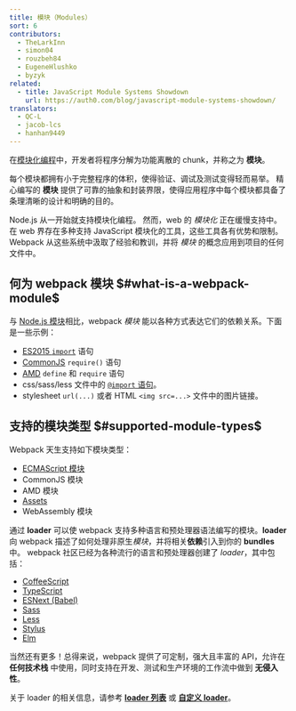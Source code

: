 ```yaml
---
title: 模块（Modules）
sort: 6
contributors:
  - TheLarkInn
  - simon04
  - rouzbeh84
  - EugeneHlushko
  - byzyk
related:
  - title: JavaScript Module Systems Showdown
    url: https://auth0.com/blog/javascript-module-systems-showdown/
translators:
  - QC-L
  - jacob-lcs
  - hanhan9449
---
```


在[模块化编程](https://en.wikipedia.org/wiki/Modular_programming)中，开发者将程序分解为功能离散的 chunk，并称之为 **模块**。

每个模块都拥有小于完整程序的体积，使得验证、调试及测试变得轻而易举。
精心编写的 **模块** 提供了可靠的抽象和封装界限，使得应用程序中每个模块都具备了条理清晰的设计和明确的目的。

Node.js 从一开始就支持模块化编程。
然而，web 的 _模块化_ 正在缓慢支持中。
在 web 界存在多种支持 JavaScript 模块化的工具，这些工具各有优势和限制。
Webpack 从这些系统中汲取了经验和教训，并将 _模块_ 的概念应用到项目的任何文件中。

## 何为 webpack 模块 $#what-is-a-webpack-module$

与 [Node.js 模块](https://nodejs.org/api/modules.html)相比，webpack *模块* 能以各种方式表达它们的依赖关系。下面是一些示例：

- [ES2015 `import`](https://developer.mozilla.org/en-US/docs/Web/JavaScript/Reference/Statements/import) 语句
- [CommonJS](http://www.commonjs.org/specs/modules/1.0/) `require()` 语句
- [AMD](https://github.com/amdjs/amdjs-api/blob/master/AMD.md) `define` 和 `require` 语句
- css/sass/less 文件中的 [`@import` 语句](https://developer.mozilla.org/en-US/docs/Web/CSS/@import)。
- stylesheet `url(...)` 或者 HTML `<img src=...>` 文件中的图片链接。

## 支持的模块类型 $#supported-module-types$

Webpack 天生支持如下模块类型：

- [ECMAScript 模块](/guides/ecma-script-modules)
- CommonJS 模块
- AMD 模块
- [Assets](/guides/asset-modules)
- WebAssembly 模块

通过 **loader** 可以使 webpack 支持多种语言和预处理器语法编写的模块。**loader** 向 webpack 描述了如何处理非原生*模块*，并将相关**依赖**引入到你的 **bundles**中。
webpack 社区已经为各种流行的语言和预处理器创建了 _loader_，其中包括：

- [CoffeeScript](http://coffeescript.org)
- [TypeScript](https://www.typescriptlang.org)
- [ESNext (Babel)](https://babeljs.io)
- [Sass](http://sass-lang.com)
- [Less](http://lesscss.org)
- [Stylus](http://stylus-lang.com)
- [Elm](https://elm-lang.org/)

当然还有更多！总得来说，webpack 提供了可定制，强大且丰富的 API，允许在 **任何技术栈** 中使用，同时支持在开发、测试和生产环境的工作流中做到 **无侵入性**。

关于 loader 的相关信息，请参考 [**loader 列表**](/loaders) 或 [**自定义 loader**](/api/loaders)。
